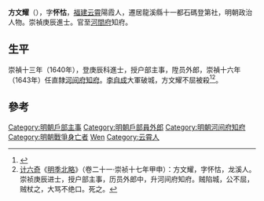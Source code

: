 {{明清人物信息框
| 姓名 = 方文耀
| 原名 =
| 圖片名稱 = 
| 圖片大小 = 220px
| 圖片說明 = 
| 最高職務 = 直隸河間府知府
| 國家 = 大明
| 爵位 =
| 籍貫 = [[福建|福建]][[雲霄縣|雲霄縣]]
| 族裔 = 
| 字號 = 字懷怙
| 室名 = 
| 諡號 = 
| 出生日期 = 生年不詳
| 出生地點 = 
| 逝世日期 = 崇禎十七年（1644年）
| 逝世地點 = 直隸河間府
| 墓葬 =
| 配偶 =
| 親屬 = 
| 出身 = 
*崇禎十三年庚辰科進士出身
| 經歷 = 
| 著作 =
}}

'''方文耀'''（{{bd|？||1644年||Fang方}}），字'''怀怙'''，[[福建|福建]][[云霄|云霄]]陽霞人，遷居龍溪縣十一都石碼登第社，明朝政治人物。崇禎庚辰進士。官至[[河間府|河間府]]知府。

==生平==
崇禎十三年（1640年），登庚辰科進士，授户部主事，陞员外郎，崇禎十六年（1643年）任直隸[[河间府|河间府]][[知府|知府]]。[[李自成|李自成]]大軍破城，方文耀不屈被殺<ref>{{cite news|title=云霄历史进士、举人、贡生名表|url=http://www.yxdlt.com/bencandy.php?fid=25&id=891|accessdate=2013-09-24|newspaper=云霄信息网|archive-date=2013-09-29|archive-url=https://web.archive.org/web/20130929040307/http://www.yxdlt.com/bencandy.php?fid=25&id=891|dead-url=no}}</ref><ref>[[计六奇|计六奇]]《[[明季北略|明季北略]]》（卷二十一·崇祯十七年甲申）：方文耀，字怀怙，龙溪人。崇祯庚辰进士，授户部主事，历员外郎中，升河间府知府。贼陷城，公不屈，贼杖之，大骂不绝口。死之。</ref>。

==參考==
{{reflist}}

{{start box}}
{{s-off}}
{{succession box|[[顏胤紹|顏胤紹]]|（清朝知府）[[張嶙然|張嶙然]]|[[北直隸|直隸]][[河間府|河間府]][[知府|知府]]|<small>崇禎十六年（1643年）任</small>}}
{{end box}}

{{崇禎十三年庚辰科殿試金榜}}
{{DEFAULTSORT:Fang方}}
[[Category:明朝戶部主事|Category:明朝戶部主事]]
[[Category:明朝戶部員外郎|Category:明朝戶部員外郎]]
[[Category:明朝河间府知府|Category:明朝河间府知府]]
[[Category:明朝戰爭身亡者|Category:明朝戰爭身亡者]]
[[Category:方姓|Wen]]
[[Category:云霄人|Category:云霄人]]